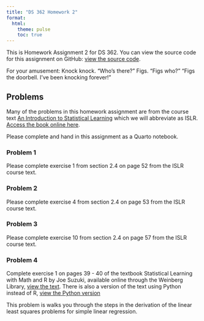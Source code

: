 ```yaml
---
title: "DS 362 Homework 2"
format: 
  html:
    theme: pulse  
    toc: true
---
```


This is Homework Assignment 2 for DS 362. You can view the source code for this assignment on GitHub: [view the source code](https://github.com/jmgraham30/ds_362_assignments/blob/main/homework_02/index.qmd).

For your amusement: Knock knock. "Who's there?" Figs. "Figs who?" "Figs the doorbell. I've been knocking forever!"

## Problems

Many of the problems in this homework assignment are from the course text [An Introduction to Statistical Learning](https://www.statlearning.com/) which we will abbreviate as ISLR. [Access the book online here](https://hastie.su.domains/ISLR2/ISLRv2_corrected_June_2023.pdf).

Please complete and hand in this assignment as a Quarto notebook. 

### Problem 1

Please complete exercise 1 from section 2.4 on page 52 from the ISLR course text.


### Problem 2


Please complete exercise 4 from section 2.4 on page 53 from the ISLR course text.

### Problem 3


Please complete exercise 10 from section 2.4 on page 57 from the ISLR course text.


### Problem 4

Complete exercise 1 on pages 39 - 40 of the textbook Statistical Learning with Math and R by Joe Suzuki, available online through the Weinberg Library, [view the text](https://link-springer-com.ezp.scranton.edu/book/10.1007/978-981-15-7568-6). There is also a version of the text using Python instead of R, [view the Python version](https://link-springer-com.ezp.scranton.edu/book/10.1007/978-981-15-7877-9)

This problem is walks you through the steps in the derivation of the linear least squares problems for simple linear regression. 

